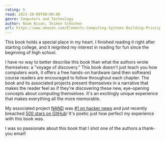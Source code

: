 ```yaml
---
rating: 5
read: 2023-10-09T08:00:00
genre: Computers and Technology
author: Noam Nisan, Shimon Schocken
url: https://www.amazon.com/Elements-Computing-Systems-Building-Principles/dp/0262640686
---
```


This book holds a special place in my heart. I finished reading it right after starting college, and it reignited my interest in reading for fun since the beginning of high school.

I have no way to better describe this book than what the authors wrote themselves: a "voyage of discovery." This book doesn't just teach you how computers work, it offers a free hands-on hardware (and then software) course readers are encouraged to follow throughout each chapter. The book and its associated projects present themselves in a narrative that makes the reader feel as if they're discovering these new, eye-opening concepts about computing themselves. It's an excitingly unique experience that makes everything all the more memorable.

My associated project [NAND](https://nand.arhan.sh/) was [#1 on hacker news](https://news.ycombinator.com/item?id=40159278) and just recently breached [500 stars on GitHub](https://github.com/ArhanChaudhary/NAND)! It's poetic just how perfect my experience with this book was.

I was so passionate about this book that I shot one of the authors a thank-you email!

<ContentImage
    src={thankYou}
    alt="my thank-you note"
/>
